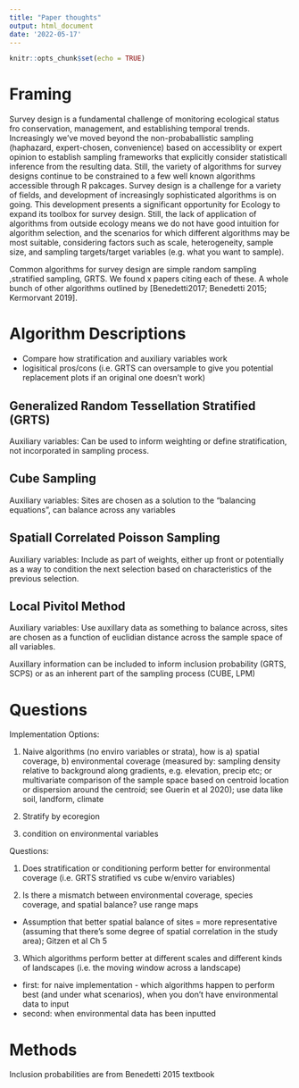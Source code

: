 ```yaml
---
title: "Paper thoughts"
output: html_document
date: '2022-05-17'
---
```


```r
knitr::opts_chunk$set(echo = TRUE)
```

# Framing

Survey design is a fundamental challenge of monitoring ecological status fro conservation, management, and establishing temporal trends. Increasingly we've moved beyond the non-probaballistic sampling (haphazard, expert-chosen, convenience) based on accessiblity or expert opinion to establish sampling frameworks that explicitly consider statisticall inference from the resulting data. Still, the variety of algorithms for survey designs continue to be constrained to a few well known algorithms accessible through R pakcages. Survey design is a challenge for a variety of fields, and development of increasingly sophisticated algorithms is on going. This development presents a significant opportunity for Ecology to expand its toolbox for survey design. Still, the lack of application of algorithms from outside ecology means we do not have good intuition for algorithm selection, and the scenarios for which different algorithms may be most suitable, considering factors such as scale, heterogeneity, sample size, and sampling targets/target variables (e.g. what you want to sample).

Common algorithms for survey design are simple random sampling ,stratified sampling, GRTS. We found x papers citing each of these. A whole bunch of other algorithms outlined by [Benedetti2017; Benedetti 2015; Kermorvant 2019].

# Algorithm Descriptions

- Compare how stratification and auxiliary variables work
- logisitical pros/cons (i.e. GRTS can oversample to give you potential replacement plots if an original one doesn't work)

## Generalized Random Tessellation Stratified (GRTS)
Auxiliary variables: Can be used to inform weighting or define stratification, not incorporated in sampling process.

## Cube Sampling
Auxiliary variables: Sites are chosen as a solution to the "balancing equations", can balance across any variables

## Spatiall Correlated Poisson Sampling
Auxiliary variables: Include as part of weights, either up front or potentially as a way to condition the next selection based on characteristics of the previous selection.

## Local Pivitol Method
Auxiliary variables: Use auxillary data as something to balance across, sites are chosen as a function of euclidian distance across the sample space of all variables.


Auxillary information can be included to inform inclusion probability (GRTS, SCPS) or as an inherent part of the sampling process (CUBE, LPM)

# Questions 

Implementation Options:

1. Naive algorithms (no enviro variables or strata), how is a) spatial coverage, b) environmental coverage (measured by: sampling density relative to background along gradients, e.g. elevation, precip etc; or multivariate comparison of the sample space based on centroid location or dispersion around the centroid; see Guerin et al 2020); use data like soil, landform, climate

2. Stratify by ecoregion

3. condition on environmental variables

Questions:

1. Does stratification or conditioning perform better for environmental coverage (i.e. GRTS stratified vs cube w/enviro variables)

2. Is there a mismatch between environmental coverage, species coverage, and spatial balance? use range maps
- Assumption that better spatial balance of sites = more representative (assuming that there's some degree of spatial correlation in the study area); Gitzen et al Ch 5

3. Which algorithms perform better at different scales and different kinds of landscapes (i.e. the moving window across a landscape)
  - first: for naive implementation - which algorithms happen to perform best (and under what scenarios), when you don't have environmental data to input
  - second: when environmental data has been inputted


# Methods

Inclusion probabilities are from Benedetti 2015 textbook
